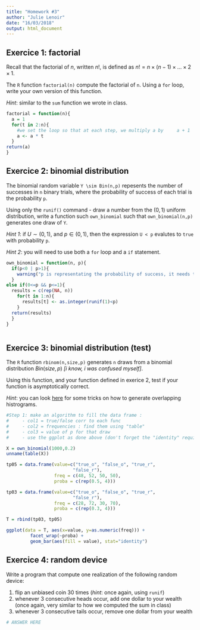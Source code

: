 ```yaml
---
title: "Homework #3"
author: "Julie Lenoir"
date: "16/03/2018"
output: html_document
---
```


## Exercice 1: factorial

Recall that the factorial of $n$, written $n!$, is defined as $n! = n \times (n - 1) \times \dots \times 2 \times 1$.

The `R` function `factorial(n)` compute the factorial of `n`. Using a `for` loop, write your own version of this function. 

_Hint_: similar to the `sum` function we wrote in class.

```r
factorial = function(n){
  a = 1
  for(t in 2:n){
    #we set the loop so that at each step, we multiply a by     a + 1
    a <- a * t
  }
return(a)
}
```

## Exercice 2: binomial distribution 

The binomial random variable `Y \sim Bin(n,p)` repesents the number of successes in `n` binary trials, where the probability of success of each trial is the probability `p`.

Using only the `runif()` command - draw a number from the $(0,1)$ uniform distribution, write a function such `own_binomial` such that `own_binomial(n,p)` generates one draw of `Y`.

_Hint 1_: if $U \sim (0,1)$, and $p \in (0,1)$, then the expression `U < p` evalutes to `true` with probability `p`.

_Hint 2_: you will need to use both a `for` loop and a `if` statement.

```r

own_binomial = function(n, p){
  if(p<0 | p>1){
    warning("p is representating the probability of success, it needs to lie in [0, 1]")
  }
else if(0<=p && p<=1){
  results = c(rep(NA, n))
    for(t in 1:n){
      results[t] <- as.integer(runif(1)<p)
    }
  return(results)
  }
}



```

## Exercice 3: binomial distribution (test)

The `R` function `rbinom(n,size,p)` generates `n` draws from a binomial distribution $Bin(size,p)$ _[i know, i was confused myself]_. 

Using this function, and your function defined in exerice 2, test if your function is asymptotically correct.

_Hint_: you can look [here](https://www.r-bloggers.com/overlapping-histogram-in-r/) for some tricks on how to generate overlapping histrograms.

```r

#Step 1: make an algorithm to fill the data frame : 
#     - col1 = true/false corr to each func 
#     - col2 = frequencies : find them using "table"
#     - col3 = value of p for that draw
#     - use the ggplot as done above (don't forget the "identity" required because geom_bar applies a stat_count to variable y, and here variable y already indicates frequencies)

X = own_binomial(1000,0.2)
unname(table(X))

tp05 = data.frame(value=c("true_o", "false_o", "true_r", 
                         "false_r"), 
                  freq = c(48, 52, 50, 50), 
                  proba = c(rep(0.5, 4)))

tp03 = data.frame(value=c("true_o", "false_o", "true_r", 
                         "false_r"), 
                  freq = c(28, 72, 30, 70),
                  proba = c(rep(0.3, 4)))

T = rbind(tp03, tp05)

ggplot(data = T, aes(x=value, y=as.numeric(freq))) + 
         facet_wrap(~proba) +
         geom_bar(aes(fill = value), stat="identity")

```

## Exercice 4: random device 

Write a program that compute one realization of the following random device:

1. flip an unbiased coin 30 times (_hint_: once again, using `runif`)
1. whenever 3 consecutive heads occur, add one dollar to your wealth (once again, very similar to how we computed the sum in class)
1. whenever 3 consecutive tails occur, remove one dollar from your wealth

```r
# ANSWER HERE
```
